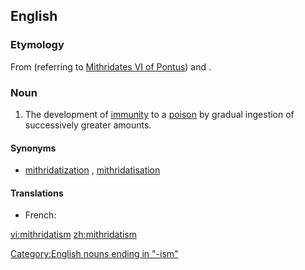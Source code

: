 ==English==
===Etymology===
From {{term||Mithridates}} (referring to [[w:Mithridates VI of Pontus|Mithridates VI of Pontus]]) and {{term|-ism}}.

===Noun===
{{wikipedia}}
{{en-noun|-}}

# The development of [[immunity]] to a [[poison]] by gradual ingestion of successively greater amounts.

====Synonyms====
* {{sense|development of immunity}} [[mithridatization]] {{i|rare|US}}, [[mithridatisation]] {{i|rare|UK}}

====Translations====
{{trans-top|The development of immunity to a poison}}
* French: {{t-|fr|mithridatisation|f}}
{{trans-mid}}
{{trans-bottom}}

[[Category:English nouns ending in "-ism"]]

[[vi:mithridatism]]
[[zh:mithridatism]]